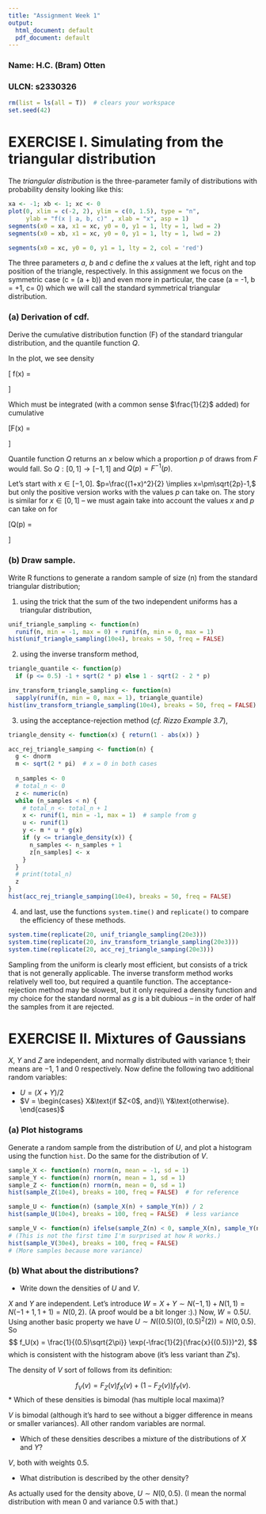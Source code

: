 ```yaml
---
title: "Assignment Week 1"
output:
  html_document: default
  pdf_document: default
---
```


### Name: H.C. (Bram) Otten

### ULCN: s2330326

```r
rm(list = ls(all = T))  # clears your workspace
set.seed(42)
```

# EXERCISE I. Simulating from the triangular distribution

The *triangular distribution* is the three-parameter family of distributions with probability density looking like this:

```r
xa <- -1; xb <- 1; xc <- 0
plot(0, xlim = c(-2, 2), ylim = c(0, 1.5), type = "n", 
     ylab = "f(x | a, b, c)" , xlab = "x", asp = 1)
segments(x0 = xa, x1 = xc, y0 = 0, y1 = 1, lty = 1, lwd = 2)
segments(x0 = xb, x1 = xc, y0 = 0, y1 = 1, lty = 1, lwd = 2)

segments(x0 = xc, y0 = 0, y1 = 1, lty = 2, col = 'red')

```

The three parameters $a$, $b$ and $c$ define the $x$ values at the left, right and top position of the triangle, respectively.
In this assignment we focus on the symmetric case \(c = \frac{1}{2}(a + b)\) and even more in particular, the case \(a = -1, b = +1, c= 0\) which we will call the standard symmetrical triangular distribution.

### (a) Derivation of cdf.

Derive the cumulative distribution function \(F\) of the standard triangular distribution, and the quantile function $Q$.

In the plot, we see density

\[
f(x) =
\begin{cases}
0  &\text{if } x < -1;\\
1-|x|=1+x  &\text{if } -1 \leq x \leq 0;\\
1-|x|=1-x  &\text{if } 0 < x \leq 1;\\
0 &\text{if } x > 1.
\end{cases}
\]

Which must be integrated (with a common sense $\frac{1}{2}$ added) for cumulative

\[F(x) = 
\begin{cases}
0  &\text{if } x < -1;\\
\int_{-1}^x(1+x)dx=\frac{(1+x)^2}{2}  &\text{if } -1 \leq x \leq 0;\\
\frac{1}{2} + \int_0^x(1-x)dx=1-\frac{(1-x)^2}{2}  &\text{if } 0 < x \leq 1;\\
1 &\text{if } x > 1.
\end{cases}
\]

Quantile function $Q$ returns an $x$ below which a proportion $p$ of draws from $F$ would fall. So $Q: [0,1] \to [-1, 1]$ and $Q(p) = F^{-1}(p)$.

Let's start with $x \in [-1, 0]$. $p=\frac{(1+x)^2}{2} \implies x=\pm\sqrt{2p}-1,$ but  only the positive version works with the values $p$ can take on. The story is similar for $x \in [0, 1]$ -- we must again take into account the values $x$ and $p$ can take on for 

\[Q(p) = 
\begin{cases}
-1+\sqrt{2p}  &\text{if } 0 \leq p \leq \frac{1}{2};\\
1-\sqrt{2-2p}  &\text{if } \frac{1}{2} \leq p \leq 1.
\end{cases}
\]

### (b) Draw sample.

Write R functions to generate a random sample of size \(n\) from the standard triangular distribution;

1. using the trick that the sum of the two independent uniforms has a triangular distribution,

```r
unif_triangle_sampling <- function(n)
  runif(n, min = -1, max = 0) + runif(n, min = 0, max = 1)
hist(unif_triangle_sampling(10e4), breaks = 50, freq = FALSE)
```

2. using the inverse transform method,

```r
triangle_quantile <- function(p)
  if (p <= 0.5) -1 + sqrt(2 * p) else 1 - sqrt(2 - 2 * p)

inv_transform_triangle_sampling <- function(n)
  sapply(runif(n, min = 0, max = 1), triangle_quantile)
hist(inv_transform_triangle_sampling(10e4), breaks = 50, freq = FALSE)
```

3. using the acceptance-rejection method (*cf. Rizzo Example 3.7*),

```r
triangle_density <- function(x) { return(1 - abs(x)) }

acc_rej_triangle_samping <- function(n) {
  g <- dnorm
  m <- sqrt(2 * pi)  # x = 0 in both cases
  
  n_samples <- 0
  # total_n <- 0
  z <- numeric(n)
  while (n_samples < n) {
    # total_n <- total_n + 1
    x <- runif(1, min = -1, max = 1)  # sample from g
    u <- runif(1)
    y <- m * u * g(x)
    if (y <= triangle_density(x)) {
      n_samples <- n_samples + 1
      z[n_samples] <- x   
    }
  }
  # print(total_n)
  z
}
hist(acc_rej_triangle_samping(10e4), breaks = 50, freq = FALSE)
```


4. and last, use the functions `system.time()` and `replicate()` to compare the efficiency of these methods.

```r
system.time(replicate(20, unif_triangle_sampling(20e3)))
system.time(replicate(20, inv_transform_triangle_sampling(20e3)))
system.time(replicate(20, acc_rej_triangle_samping(20e3)))
```

Sampling from the uniform is clearly most efficient, but consists of a trick that is not generally applicable. The inverse transform method works relatively well too, but required a quantile function. The acceptance-rejection method may be slowest, but it only required a density function and my choice for the standard normal as $g$ is a bit dubious -- in the order of half the samples from it are rejected.

# EXERCISE II. Mixtures of Gaussians

$X$, $Y$ and $Z$ are independent, and normally distributed with variance 1; their means are $-1$, $1$ and $0$ respectively. Now define the following two additional random variables:

* $U = (X+Y)/2$
* $V = \begin{cases}
X&\text{if $Z<0$, and}\\
Y&\text{otherwise}.
\end{cases}$

### (a) Plot histograms
Generate a random sample from the distribution of $U$, and plot a histogram using the function `hist`. Do the same for the distribution of $V$.

```r
sample_X <- function(n) rnorm(n, mean = -1, sd = 1)
sample_Y <- function(n) rnorm(n, mean = 1, sd = 1)
sample_Z <- function(n) rnorm(n, mean = 0, sd = 1)
hist(sample_Z(10e4), breaks = 100, freq = FALSE)  # for reference

sample_U <- function(n) (sample_X(n) + sample_Y(n)) / 2
hist(sample_U(10e4), breaks = 100, freq = FALSE)  # less variance

sample_V <- function(n) ifelse(sample_Z(n) < 0, sample_X(n), sample_Y(n))
# (This is not the first time I'm surprised at how R works.)
hist(sample_V(30e4), breaks = 100, freq = FALSE)
# (More samples because more variance)
```

### (b) What about the distributions?
* Write down the densities of $U$ and $V$.

$X$ and $Y$ are independent. Let's introduce $W = X + Y \sim N(-1, 1) + N(1, 1) = N(-1+1, 1+1)=N(0,2)$. (A proof would be a bit longer :).) Now, $W = 0.5U$. Using another basic property we have $U \sim N((0.5)(0), (0.5)^2(2)) = N(0, 0.5)$. So
$$
f_U(x) = \frac{1}{(0.5)\sqrt{2\pi}} \exp(-\frac{1}{2}(\frac{x}{(0.5)})^2),
$$
which is consistent with the histogram above (it's less variant than $Z$'s).

The density of $V$ sort of follows from its definition:

$$
f_V(v) = F_Z(v)f_X(v) + (1-F_Z(v))f_Y(v).
$$
* Which of these densities is bimodal (has multiple local maxima)?

$V$ is bimodal (although it's hard to see without a bigger difference in means or smaller variances). All other random variables are normal.

* Which of these densities describes a mixture of the distributions of $X$ and $Y$?

$V$, both with weights 0.5.

* What distribution is described by the other density?

As actually used for the density above, $U \sim N(0, 0.5)$. (I mean the normal distribution with mean 0 and variance 0.5 with that.)
